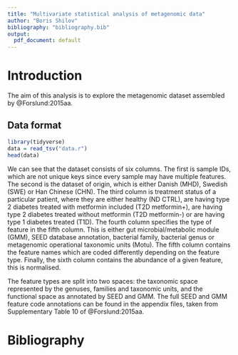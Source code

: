 ```yaml
---
title: "Multivariate statistical analysis of metagenomic data"
author: "Boris Shilov"
bibliography: "bibliography.bib"
output:
  pdf_document: default
---
```


# Introduction

The aim of this analysis is to explore the metagenomic dataset assembled by @Forslund:2015aa.

## Data format

```r
library(tidyverse)
data = read_tsv("data.r")
head(data)
```

We can see that the dataset consists of six columns. The first is sample IDs, which are not unique keys since every sample may have multiple features. The second is the dataset of origin, which is either Danish (MHD), Swedish (SWE) or Han Chinese (CHN). The third column is treatment status of a particular patient, where they are either healthy (ND CTRL), are having type 2 diabetes treated with metformin included (T2D metformin+), are having type 2 diabetes treated without metformin (T2D metformin-) or are having type 1 diabetes treated (T1D). The fourth column specifies the type of feature in the fifth column. This is either gut microbial/metabolic module (GMM), SEED database annotation, bacterial family, bacterial genus or metagenomic operational taxonomic units (Motu). The fifth column contains the feature names which are coded differently depending on the feature type. Finally, the sixth column contains the abundance of a given feature, this is normalised.

The feature types are split into two spaces: the taxonomic space represented by the genuses, families and taxonomic units, and the functional space as annotated by SEED and GMM. The full SEED and GMM feature code annotations can be found in the appendix files, taken from Supplementary Table 10 of @Forslund:2015aa.

# Bibliography